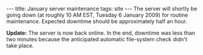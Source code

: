 ---
title: January server maintenance
tags: site
---
The server will shortly be going down (at roughly 10 AM EST, Tuesday 6 January 2009) for routine maintenance. Expected downtime should be approximately half an hour.

'''Update:''' The server is now back online. In the end, downtime was less than two minutes because the anticipated automatic file-system check didn't take place.
